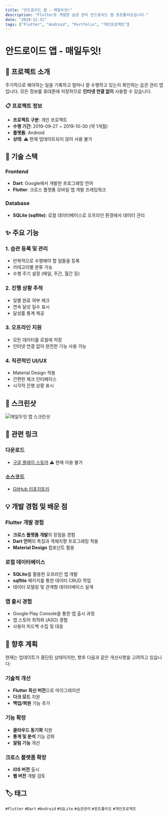 ```yaml
---
title: "안드로이드 앱 - 매일두잇!"
description: "Flutter로 개발한 습관 관리 안드로이드 앱 포트폴리오입니다."
date: "2019-12-31"
tags: ["Flutter", "Android", "Portfolio", "개인프로젝트"]
---
```


# 안드로이드 앱 - 매일두잇!

## 📱 프로젝트 소개

주기적으로 해야하는 일을 기록하고 얼마나 잘 수행하고 있는지 확인하는 습관 관리 앱입니다. 모든 정보를 휴대폰에 저장하므로 **인터넷 연결 없이** 사용할 수 있습니다.

### 📋 프로젝트 정보

- **프로젝트 구분**: 개인 프로젝트
- **수행 기간**: 2019-09-27 ~ 2019-10-30 (약 1개월)
- **플랫폼**: Android
- **상태**: ⚠️ 현재 업데이트되지 않아 사용 불가

## 🔧 기술 스택

### Frontend

- **Dart**: Google에서 개발한 프로그래밍 언어
- **Flutter**: 크로스 플랫폼 모바일 앱 개발 프레임워크

### Database

- **SQLite (sqflite)**: 로컬 데이터베이스로 오프라인 환경에서 데이터 관리

## ✨ 주요 기능

### 1. 습관 등록 및 관리

- 반복적으로 수행해야 할 일들을 등록
- 카테고리별 분류 가능
- 수행 주기 설정 (매일, 주간, 월간 등)

### 2. 진행 상황 추적

- 일별 완료 여부 체크
- 연속 달성 일수 표시
- 달성률 통계 제공

### 3. 오프라인 지원

- 모든 데이터를 로컬에 저장
- 인터넷 연결 없이 완전한 기능 사용 가능

### 4. 직관적인 UI/UX

- Material Design 적용
- 간편한 체크 인터페이스
- 시각적 진행 상황 표시

## 📸 스크린샷

![매일두잇 앱 스크린샷](https://drive.google.com/uc?id=1RjM5a-_cntiaNj0IoWQl1wT20fxGh23h)

## 🔗 관련 링크

### 다운로드

- [구글 플레이 스토어](https://play.google.com/store/apps/details?id=jhkim.co.kr.doit_everyday) ⚠️ 현재 이용 불가

### 소스코드

- [GitHub 리포지토리](https://github.com/codemakim/doit_everyday)

## 💡 개발 경험 및 배운 점

### Flutter 개발 경험

- **크로스 플랫폼 개발**의 장점을 경험
- **Dart 언어**의 특징과 객체지향 프로그래밍 적용
- **Material Design** 컴포넌트 활용

### 로컬 데이터베이스

- **SQLite**를 활용한 오프라인 앱 개발
- **sqflite** 패키지를 통한 데이터 CRUD 작업
- 데이터 모델링 및 관계형 데이터베이스 설계

### 앱 출시 경험

- Google Play Console을 통한 앱 출시 과정
- 앱 스토어 최적화 (ASO) 경험
- 사용자 피드백 수집 및 대응

## 🔄 향후 계획

현재는 업데이트가 중단된 상태이지만, 향후 다음과 같은 개선사항을 고려하고 있습니다:

### 기술적 개선

- **Flutter 최신 버전**으로 마이그레이션
- **다크 모드** 지원
- **백업/복원** 기능 추가

### 기능 확장

- **클라우드 동기화** 지원
- **통계 및 분석** 기능 강화
- **알림 기능** 개선

### 크로스 플랫폼 확장

- **iOS 버전** 출시
- **웹 버전** 개발 검토

## 🏷️ 태그

`#Flutter` `#Dart` `#Android` `#SQLite` `#습관관리` `#포트폴리오` `#개인프로젝트`
